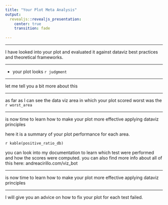 ```yaml
---
title: "Your Plot Meta Analysis"
output:
  revealjs::revealjs_presentation:
    center: true
    transition: fade
    
---
```


---

I have looked into your plot and evaluated it against dataviz best practices and theoretical frameworks.

---

- your plot looks  `r judgment`
 
---

let me tell you a bit more about this

---

as far as I can see the data viz area in which your plot scored worst was the `r worst_area`

---

is now time to learn how to make your plot more effective applying dataviz principles

here it is a summary of your plot performance for each area. 

`r kable(positive_ratio_db)`

you can look into my documentation to learn which test were performed and how the scores were computed.
you can also find more info about all of this here: andreacirillo.com/viz_bot

---

 is now time to learn how to make your plot more effective applying dataviz principles

---

 I will give you an advice on how to fix your plot for each test failed.
